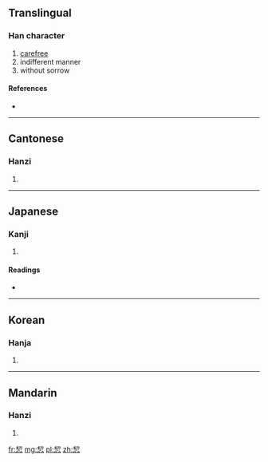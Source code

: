 ==Translingual==

===Han character===
{{Han char|rn=61|rad=心|as=06|sn=10|four=5733<sub>2</sub>|canj=手竹心 (QHP), X手竹心 (XQHP)}}

# [[carefree]]
# indifferent manner
# without sorrow

====References====
* {{Han ref|kx=0384.280|dkj=10571|dj=0715.110|hdz=42289.050|uh=605D|ud=24669|bh=D17C|bd=53628}}

----

==Cantonese==

===Hanzi===
{{yue-hanzi|jyut=|y=aat3, gaat1}}

# {{defn|lang=yue|sort=心06}}

----

==Japanese==

===Kanji===
{{ja-kanji|grade=|rs=心06}}

# {{defn|lang=ja|sort=心06}}

====Readings====
* {{ja-readings|on=[[かい]] (kai), [[かつ]] (katsu), [[けち]] (kechi)|kun=}}

----

==Korean==

===Hanja===
{{ko-hanja|hangeul=[[괄]], [[개]]|eumhun=|rv=gwal, gae|mr=kwal, kae|y=kwal, kay}}

# {{defn|lang=ko|sort=心06}}

----

==Mandarin==

===Hanzi===
{{cmn-hanzi|pin=[[jiá]] ([[jia2]])|wg=chia<sup>2</sup>}}

# {{defn|lang=cmn|sort=心06}}

[[fr:恝]]
[[mg:恝]]
[[pl:恝]]
[[zh:恝]]